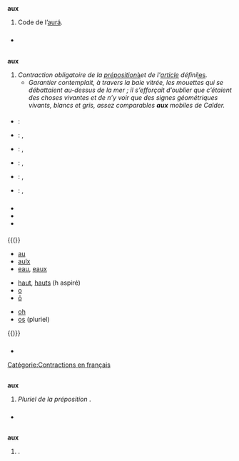 {{voir|-aux}}

== {{langue|conv}} ==
=== {{S|symbole|conv}} ===
'''aux'''
# {{lexique|linguistique|conv}} Code {{w|ISO 639-3}} de l’[[aurá]].

=== {{S|références}} ===
* {{Lien 639-3|aux}}

== {{langue|fr}} ==
=== {{S|article défini|fr|flexion}} ===
{{fr-accord-mixte| ms=au| mp=aux| fs=à la| fp=aux| pms=o| pmp=o| pfs=a.la| pfp=o}}
'''aux''' {{pron|o|fr}} {{mf}} {{p}}
# ''Contraction obligatoire de la [[préposition]] ''[[à]]'' et de l'[[article]] défini ''[[les]]''.''
#* ''Garantier contemplait, à travers la baie vitrée, les mouettes qui se débattaient au-dessus de la mer ; il s’efforçait d’oublier que c’étaient des choses vivantes et de n’y voir que des signes géométriques vivants, blancs et gris, assez comparables '''aux''' mobiles de Calder.'' {{source|Romain Gary, ''Les Couleurs du jour'', Gallimard, 1952, chapitre 8}}

==== {{S|vocabulaire}} ====
{{contractions/fr}}

==== {{S|traductions}} ====
{{trad-début}}
* {{T|shy}} : {{trad|shy|ayetbab}}
* {{T|es}} : {{trad-|es|a los|m}}, {{trad-|es|a las|f}}
* {{T|it}} : {{trad+|it|agli}}, {{trad+|it|alle}}
* {{T|oc}} : {{trad-|oc|als}}, {{trad+|oc|aus}}
* {{T|pt}} : {{trad+|pt|aos|m}}, {{trad+|pt|às|f}}
* {{T|scn}} : {{trad+|scn|ê}}, {{trad+|scn|alli}}
{{trad-fin}}

=== {{S|prononciation}} ===
* {{pron|o|fr}}
* {{écouter|lang=fr|France <!-- précisez svp la ville ou la région -->|o|audio=Fr-aux.ogg}}
* {{écouter|Cornimont (France)||lang=fr|audio=LL-Q150 (fra)-Poslovitch-aux.wav}}



==== {{S|homophones|fr}} ====
{{(}}
* [[au]]
* [[aulx]]
* [[eau]], [[eaux]]

* [[haut]], [[hauts]] (h aspiré)
* [[o]]
* [[ô]]

* [[oh]]
* [[os]] (pluriel)
{{)}}

=== {{S|voir aussi}} ===
* {{Wikipédia|AUX}}
[[Catégorie:Contractions en français]]

== {{langue|angevin}} ==
=== {{S|préposition|angevin|flexion}} ===
'''aux''' {{pron||angevin}}
# ''Pluriel de la préposition'' {{lien|au|angevin|sens=par}}.

=== {{S|références}} ===
* {{R:VerrierOnillon|p=2|vue=42}}

== {{langue|eo}} ==
{{voir autres systèmes|eo|aŭ|au}}
=== {{S|variante typographique|eo}} ===
'''aux''' {{pron|aw|eo}}
# {{eo-sys-x|aŭ}}.
